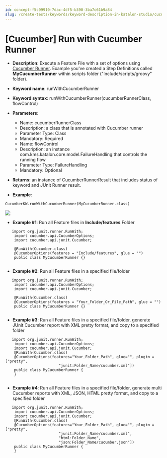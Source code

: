 ```yaml
---
id: concept-f5c99910-7dac-4df5-b390-3ba7c61b9a84
slug: /create-tests/keywords/keyword-description-in-katalon-studio/cucumber-keywords/cucumber-run-with-cucumber-runner
---
```


# \[Cucumber\] Run with Cucumber Runner

-   **Description**: Execute a Feature File with a set of options using [Cucumber Runner](http://toolsqa.com/cucumber/junit-test-runner-class/). Example you've created a Step Definitions called **MyCucumberRunner** within scripts folder \("Include/scripts/groovy" folder\).
-   **Keyword name**: runWithCucumberRunner
-   **Keyword syntax**: runWithCucumberRunner\(cucumberRunnerClass, flowControl\)
-   **Parameters**:

    -   Name: cucumberRunnerClass
    -   Description: a class that is annotated with Cucumber runner
    -   Parameter Type: Class
    -   Mandatory: Required
    -   Name: flowControl
    -   Description: an instance com.kms.katalon.core.model.FailureHandling that controls the running flow
    -   Parameter Type: FailureHandling
    -   Mandatory: Optional
-   **Returns**: an instance of CucumberRunnerResult that includes status of keyword and JUnit Runner result.
-   **Example**:

```
CucumberKW.runWithCucumberRunner(MyCucumberRunner.class)

```

<img src="https://github.com/katalon-studio/docs-images/raw/master/katalon-studio/docs/running-cucumber-features-file/Screen-Shot-2018-09-06-at-17.13.04.png" />

-   **Example \#1**: Run all Feature files in **Include/features** Folder

```
   import org.junit.runner.RunWith;
    import cucumber.api.CucumberOptions;
    import cucumber.api.junit.Cucumber;

    @RunWith(Cucumber.class)
    @CucumberOptions(features = "Include/features", glue = "")
    public class MyCucumberRunner {}


```

-   **Example \#2**: Run all Feature files in a specified file/folder

```
   import org.junit.runner.RunWith;
    import cucumber.api.CucumberOptions;
    import cucumber.api.junit.Cucumber;

    @RunWith(Cucumber.class)
    @CucumberOptions(features = "Your_Folder_Or_File_Path", glue = "")
    public class MyCucumberRunner {}


```

-   **Example \#3**: Run all Feature files in a specified file/folder, generate JUnit Cucumber report with XML pretty format, and copy to a specified folder

```
   import org.junit.runner.RunWith;
    import cucumber.api.CucumberOptions;
    import cucumber.api.junit.Cucumber;
    @RunWith(Cucumber.class)
    @CucumberOptions(features="Your_Folder_Path", glue="", plugin = ["pretty",
                        "junit:Folder_Name/cucumber.xml"])
    public class MyCucumberRunner {
    }


```

-   **Example \#4**: Run all Feature files in a specified file/folder, generate multi Cucumber reports with XML, JSON, HTML pretty format, and copy to a specified folder

```
   import org.junit.runner.RunWith;
    import cucumber.api.CucumberOptions;
    import cucumber.api.junit.Cucumber;
    @RunWith(Cucumber.class)
    @CucumberOptions(features="Your_Folder_Path", glue="", plugin = ["pretty",
                        "junit:Folder_Name/cucumber.xml",
                        "html:Folder_Name",
                        "json:Folder_Name/cucumber.json"])
    public class MyCucumberRunner {
    }

```